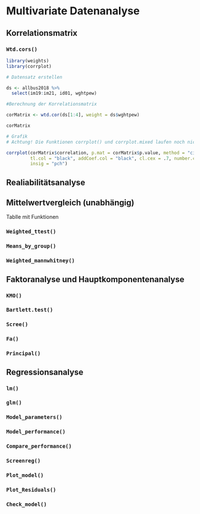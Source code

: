 # Multivariate Datenanalyse

## Korrelationsmatrix

### `Wtd.cors()` {-}

```r
library(weights)
library(corrplot)
```

```r
# Datensatz erstellen

ds <- allbus2018 %>% 
  select(im19:im21, id01, wghtpew)

#Berechnung der Korrelationsmatrix

corMatrix <- wtd.cor(ds[1:4], weight = ds$wghtpew)

corMatrix

# Grafik 
# Achtung! Die Funktionen corrplot() und corrplot.mixed laufen noch nicht 100% stabil

corrplot(corMatrix$correlation, p.mat = corMatrix$p.value, method = "circle", 
         tl.col = "black", addCoef.col = "black", cl.cex = .7, number.cex = .7, 
         insig = "pch")
```

## Realiabilitätsanalyse

## Mittelwertvergleich (unabhängig)

Tablle mit Funktionen

### `Weighted_ttest()` {-}

### `Means_by_group()` {-}

### `Weighted_mannwhitney()` {-}

## Faktoranalyse und Hauptkomponentenanalyse

### `KMO()` {-}

### `Bartlett.test()` {-}

### `Scree()` {-}

### `Fa()` {-}

### `Principal()` {-}

## Regressionsanalyse

### `lm()` {-}

### `glm()` {-}

### `Model_parameters()` {-}

### `Model_performance()` {-}

### `Compare_performance()` {-}

### `Screenreg()` {-}

### `Plot_model()` {-}

### `Plot_Residuals()` {-}

### `Check_model()` {-}







